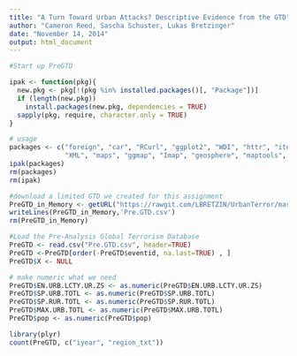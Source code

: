```yaml
---
title: "A Turn Toward Urban Attacks? Descriptive Evidence from the GTD"
author: "Cameron Reed, Sascha Schuster, Lukas Bretzinger"
date: "November 14, 2014"
output: html_document
---
```



```r
#Start up PreGTD

ipak <- function(pkg){
  new.pkg <- pkg[!(pkg %in% installed.packages()[, "Package"])]
  if (length(new.pkg))
    install.packages(new.pkg, dependencies = TRUE)
  sapply(pkg, require, character.only = TRUE)
}

# usage
packages <- c("foreign", "car", "RCurl", "ggplot2", "WDI", "httr", "iterators", "dplyr", "plyr",
              "XML", "maps", "ggmap", "Imap", "geosphere", "maptools", "rgeos", "foreach")
ipak(packages)
rm(packages)
rm(ipak)

#download a limited GTD we created for this assignment
PreGTD_in_Memory <- getURL("https://rawgit.com/LBRETZIN/UrbanTerror/master/PreAnalysis/pregtd.csv", ssl.verifypeer=0L, followlocation=1L)
writeLines(PreGTD_in_Memory,'Pre.GTD.csv')
rm(PreGTD_in_Memory)

#Load the Pre-Analysis Global Terrorism Database
PreGTD <- read.csv("Pre.GTD.csv", header=TRUE)
PreGTD <-PreGTD[order(-PreGTD$eventid, na.last=TRUE) , ]
PreGTD$X <- NULL

# make numeric what we need
PreGTD$EN.URB.LCTY.UR.ZS <- as.numeric(PreGTD$EN.URB.LCTY.UR.ZS)
PreGTD$SP.URB.TOTL <- as.numeric(PreGTD$SP.URB.TOTL)
PreGTD$SP.RUR.TOTL <- as.numeric(PreGTD$SP.RUR.TOTL)
PreGTD$MAX.URB.TOTL <- as.numeric(PreGTD$MAX.URB.TOTL)
PreGTD$pop <- as.numeric(PreGTD$pop)
```

```r
library(plyr)
count(PreGTD, c("iyear", "region_txt"))
```
